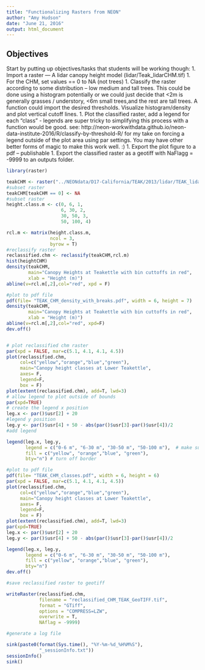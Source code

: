 ```yaml
---
title: "Functionalizing Rasters from NEON"
author: "Amy Hudson"
date: "June 21, 2016"
output: html_document
---
```


## Objectives

Start by putting up objectives/tasks that students will be working though:
1. Import a raster — A lidar canopy height model (lidar/Teak_lidarCHM.tif)
1. For the CHM, set values == 0 to NA (not trees)
1. Classify the raster according to some distribution – low medium and tall trees. This could be done using a histogram potentially or we could just decide that <2m is generally grasses / understory, <6m small trees,and the rest are tall trees. A function could import the desired thresholds. Visualize histogram/density and plot vertical cutoff lines.
1. Plot the classified raster, add a legend for each “class” - legends are super tricky to simplifying this process with a function would be good.  see: http://neon-workwithdata.github.io/neon-data-institute-2016/R/classify-by-threshold-R/  for my take on forcing a legend outside of the plot area using par settings. You may have other better forms of magic to make this work well. :)
1. Export the plot figure to a pdf – publishable
1. Export the classified raster as a geotiff with NaFlagg = -9999 to an outputs folder.


```r
library(raster)

teakCHM <- raster("../NEONdata/D17-California/TEAK/2013/lidar/TEAK_lidarCHM.tif")
#subset raster
teakCHM[teakCHM == 0] <- NA
#subset raster
height.class.m <- c(0, 6, 1,
                    6, 30, 2,
                    30, 50, 3,
                    50, 100, 4)

rcl.m <- matrix(height.class.m,
                ncol = 3,
                byrow = T)
#reclassify raster 
reclassified.chm <- reclassify(teakCHM,rcl.m)
hist(heightCHM)
density(teakCHM,
        main="Canopy Heights at Teakettle with bin cuttoffs in red",
        xlab = "Height (m)")
abline(v=rcl.m[,2],col="red", xpd = F)

#plot to pdf file
pdf(file= "TEAK_CHM_density_with_breaks.pdf", width = 6, height = 7)
density(teakCHM,
        main="Canopy Heights at Teakettle with bin cuttoffs in red",
        xlab = "Height (m)")
abline(v=rcl.m[,2],col="red", xpd=F)
dev.off()


# plot reclassified chm raster
par(xpd = FALSE, mar=c(5.1, 4.1, 4.1, 4.5))
plot(reclassified.chm,
     col=c("yellow","orange","blue","green"), 
     main="Canopy height classes at Lower Teakettle",
     axes= F,
     legend=F,
     box = F)
plot(extent(reclassified.chm), add=T, lwd=3)
# allow legend to plot outside of bounds
par(xpd=TRUE)
# create the legend x position
leg.x <- par()$usr[2] + 20
#legend y position
leg.y <- par()$usr[4] + 50 - abs(par()$usr[3]-par()$usr[4])/2
#add legend

legend(leg.x, leg.y,
       legend = c("0-6 m", "6-30 m", "30-50 m", "50-100 m"),  # make sure the order matches the colors, next
       fill = c("yellow", "orange","blue", "green"),
       bty="n") # turn off border

#plot to pdf file
pdf(file= "TEAK_CHM_classes.pdf", width = 6, height = 6)
par(xpd = FALSE, mar=c(5.1, 4.1, 4.1, 4.5))
plot(reclassified.chm,
     col=c("yellow","orange","blue","green"), 
     main="Canopy height classes at Lower Teakettle",
     axes= F,
     legend=F,
     box = F)
plot(extent(reclassified.chm), add=T, lwd=3)
par(xpd=TRUE)
leg.x <- par()$usr[2] + 20
leg.y <- par()$usr[4] + 50 - abs(par()$usr[3]-par()$usr[4])/2

legend(leg.x, leg.y,
       legend = c("0-6 m", "6-30 m", "30-50 m", "50-100 m"),
       fill = c("yellow", "orange","blue", "green"),
       bty="n")
dev.off()

#save reclassified raster to geotiff

writeRaster(reclassified.chm,
            filename = "reclassified_CHM_TEAK_GeoTIFF.tif",
            format = "GTiff",
            options = "COMPRESS=LZW",
            overwrite = T,
            NAflag = -9999)

#generate a log file

sink(paste0(format(Sys.time(), "%Y-%m-%d_%H%M%S"),
            "_sessionInfo.txt"))
sessionInfo()
sink()

```



